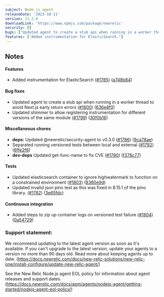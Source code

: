```yaml
---
subject: Node.js agent
releaseDate: '2023-10-11'
version: 11.2.0
downloadLink: 'https://www.npmjs.com/package/newrelic'
security: []
bugs: ["Updated agent to create a stub api when running in a worker thread to avoid Next.js early return errors.","Updated shimmer to allow registering instrumentation for different versions of the same module."]
features: ["Added instrumentation for ElasticSearch."]
---
```


## Notes

#### Features

* Added instrumentation for ElasticSearch ([#1785](https://github.com/newrelic/node-newrelic/pull/1785)) ([a748b84](https://github.com/newrelic/node-newrelic/commit/a748b84c6a706ed0cea2e07c9fae8807a82dbc95))

#### Bug fixes

* Updated agent to create a stub api when running in a worker thread to avoid Next.js early return errors ([#1800](https://github.com/newrelic/node-newrelic/pull/1800)) ([636e8f0](https://github.com/newrelic/node-newrelic/commit/636e8f068a2ec2f989e28f6646f844b951ee636d))
* Updated shimmer to allow registering instrumentation for different versions of the same module ([#1799](https://github.com/newrelic/node-newrelic/pull/1799)) ([30f0b16](https://github.com/newrelic/node-newrelic/commit/30f0b16e13e9621c86481c5d5409a799dbbb8d57))

#### Miscellaneous chores

* **deps:** Updated @newrelic/security-agent to v0.3.0 ([#1786](https://github.com/newrelic/node-newrelic/pull/1786)) ([9ca78ae](https://github.com/newrelic/node-newrelic/commit/9ca78aede72ddecd3eb8271d349ad35cc4ce05f9))
* Separated running versioned tests between local and external ([#1792](https://github.com/newrelic/node-newrelic/pull/1792)) ([6ffe2f6](https://github.com/newrelic/node-newrelic/commit/6ffe2f6e16c769c3fb8de767e9336992b1cca797))
* **dev-deps** Updated get-func-name to fix CVE ([#1790](https://github.com/newrelic/node-newrelic/pull/1790)) ([f378c77](https://github.com/newrelic/node-newrelic/commit/f378c77eb09fcd3453850a1d177faea41422f637))

#### Tests

* Updated elasticsearch container to ignore highwatermark to function on a constrained environment ([#1803](https://github.com/newrelic/node-newrelic/pull/1803)) ([8380e9d](https://github.com/newrelic/node-newrelic/commit/8380e9d527f3ffc61d1f3e32199e81ed25837185))
* Updated invalid json pino test as this was fixed in 8.15.1 of the pino library. ([#1782](https://github.com/newrelic/node-newrelic/pull/1782)) ([3e65fdc](https://github.com/newrelic/node-newrelic/commit/3e65fdcc68999e09d9ef3c341ff7c1159b65ab37))

#### Continuous integration

* Added steps to zip up container logs on versioned test failure ([#1804](https://github.com/newrelic/node-newrelic/pull/1804)) ([0a54729](https://github.com/newrelic/node-newrelic/commit/0a54729f1d8187bb50508659716ec55349e9ee31))


### Support statement:

We recommend updating to the latest agent version as soon as it's available. If you can't upgrade to the latest version, update your agents to a version no more than 90 days old. Read more about keeping agents up to date. (https://docs.newrelic.com/docs/new-relic-solutions/new-relic-one/install-configure/update-new-relic-agent/)

See the New Relic Node.js agent EOL policy for information about agent releases and support dates. (https://docs.newrelic.com/docs/apm/agents/nodejs-agent/getting-started/nodejs-agent-eol-policy/)
